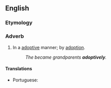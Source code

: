 ==English==

===Etymology===
{{suffix|en|adoptive|ly}}

===Adverb===
{{en-adv|-}}

# In a [[adoptive]] manner; by [[adoption]].
#: ''The became grandparents '''adoptively'''.''

====Translations====
{{trans-top|by adoption}}
* Portuguese: {{t|pt|adotivamente}}
{{trans-mid}}
{{trans-bottom}}